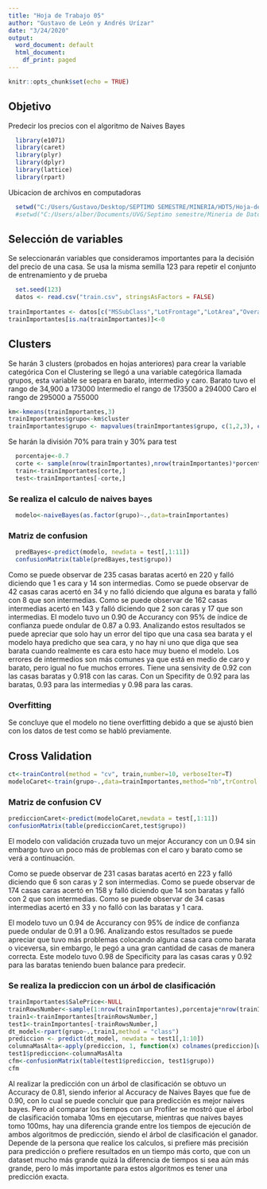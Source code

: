 ```yaml
---
title: "Hoja de Trabajo 05"
author: "Gustavo de León y Andrés Urízar"
date: "3/24/2020"
output:
  word_document: default
  html_document:
    df_print: paged
---
```


```r
knitr::opts_chunk$set(echo = TRUE)
```

## Objetivo
Predecir los precios con el algoritmo de Naives Bayes
```r
  library(e1071)
  library(caret)
  library(plyr)
  library(dplyr)
  library(lattice)
  library(rpart)
```

Ubicacion de archivos en computadoras
```r
  
  setwd("C:/Users/Gustavo/Desktop/SEPTIMO SEMESTRE/MINERIA/HDT5/Hoja-de-trabajo-5")
  #setwd("C:/Users/alber/Documents/UVG/Septimo semestre/Mineria de Datos/Hoja-Trabajo-5/Hoja-de-trabajo-5")
```

## Selección de variables
Se seleccionarán variables que consideramos importantes para la decisión del precio de una casa.
Se usa la misma semilla 123 para repetir el conjunto de entrenamiento y de prueba
```r
  set.seed(123)
  datos <- read.csv("train.csv", stringsAsFactors = FALSE)
  
trainImportantes <- datos[c("MSSubClass","LotFrontage","LotArea","OverallCond","YearBuilt","YearRemodAdd","X2ndFlrSF","FullBath","TotRmsAbvGrd","GarageCars","SalePrice")]
trainImportantes[is.na(trainImportantes)]<-0
```

## Clusters
Se harán 3 clusters (probados en hojas anteriores) para crear la variable categórica
Con el Clustering se llegó a una variable categórica llamada grupos, esta variable se separa en barato, intermedio y caro. 
Barato tuvo el rango de 34,900 a 173000
Intermedio el rango de 173500 a 294000
Caro el rango de 	295000 a 755000

```r
km<-kmeans(trainImportantes,3)
trainImportantes$grupo<-km$cluster
trainImportantes$grupo <- mapvalues(trainImportantes$grupo, c(1,2,3), c("Intermedio","Barato","caro"))
```

Se harán la división 70% para train y 30% para test
```r
  porcentaje<-0.7
  corte <- sample(nrow(trainImportantes),nrow(trainImportantes)*porcentaje)
  train<-trainImportantes[corte,]
  test<-trainImportantes[-corte,]
```

### Se realiza el calculo de naives bayes
```r
  modelo<-naiveBayes(as.factor(grupo)~.,data=trainImportantes)
```

### Matriz de confusion

```r
  predBayes<-predict(modelo, newdata = test[,1:11])
  confusionMatrix(table(predBayes,test$grupo))
```
Como se puede observar de 235 casas baratas acertó en 220 y falló diciendo que 1 es cara y 14 son intermedias.
Como se puede observar de 42 casas caras acertó en 34 y no falló diciendo que alguna es barata y falló con 8 que son intermedias.
Como se puede observar de 162 casas intermedias acertó en 143 y falló diciendo que 2 son caras y 17 que son intermedias.
El modelo tuvo un 0.90 de Accurancy con 95% de índice de confianza puede ondular de 0.87 a 0.93. Analizando estos resultados se puede apreciar que solo hay un error del tipo que una casa sea barata y el modelo haya predicho que sea cara, y no hay ni uno que diga que sea barata cuando realmente es cara esto hace muy bueno el modelo. Los errores de intermedios son más comunes ya que está en medio de caro y barato, pero igual no fue muchos errores. Tiene una sensivity de 0.92 con las casas baratas y 0.918 con las caras. Con un Specifity de 0.92 para las baratas, 0.93 para las intermedias y 0.98 para las caras.

### Overfitting
Se concluye que el modelo no tiene overfitting debido a que se ajustó bien con los datos de test como se habló previamente.

## Cross Validation
```r
ct<-trainControl(method = "cv", train,number=10, verboseIter=T)
modeloCaret<-train(grupo~.,data=trainImportantes,method="nb",trControl = ct)
```

### Matriz de confusion CV
```r
prediccionCaret<-predict(modeloCaret,newdata = test[,1:11])
confusionMatrix(table(prediccionCaret,test$grupo))
```

El modelo con validación cruzada tuvo un mejor Accurancy con un 0.94 sin embargo tuvo un poco más de problemas con el caro y barato como se verá a continuación.

Como se puede observar de 231 casas baratas acertó en 223 y falló diciendo que 6 son caras y 2 son intermedias.
Como se puede observar de 174 casas caras acertó en 158 y falló diciendo que 14 son baratas y falló con 2 que son intermedias.
Como se puede observar de 34 casas intermedias acertó en 33 y no falló con las baratas y 1 cara.

El modelo tuvo un 0.94 de Accurancy con 95% de índice de confianza puede ondular de 0.91 a 0.96. Analizando estos resultados se puede apreciar que tuvo más problemas colocando alguna casa cara como barata o viceversa, sin embargo, le pegó a una gran cantidad de casas de manera correcta. Este modelo tuvo 0.98 de Specificity para las casas caras y 0.92 para las baratas teniendo buen balance para predecir.

### Se realiza la prediccion con un árbol de clasificación
```r
trainImportantes$SalePrice<-NULL
trainRowsNumber<-sample(1:nrow(trainImportantes),porcentaje*nrow(trainImportantes))
train1<-trainImportantes[trainRowsNumber,]
test1<-trainImportantes[-trainRowsNumber,]
dt_model<-rpart(grupo~.,train1,method = "class")
prediccion <- predict(dt_model, newdata = test1[,1:10])
columnaMasAlta<-apply(prediccion, 1, function(x) colnames(prediccion)[which.max(x)])
test1$prediccion<-columnaMasAlta
cfm<-confusionMatrix(table(test1$prediccion, test1$grupo))
cfm
```

Al realizar la predicción con un árbol de clasificación se obtuvo un Accuracy de 0.81, siendo inferior al Accuracy de Naives Bayes que fue de 0.90, con lo cual se puede concluir que para predicción es mejor naives bayes.
Pero al comparar los tiempos con un Profiler se mostró que el árbol de clasificación tomaba 10ms en ejecutarse, mientras que naives bayes tomo 100ms, hay una diferencia grande entre los tiempos de ejecución
de ambos algoritmos de predicción, siendo el árbol de clasificación el ganador.
Depende de la persona que realice los calculos, si prefiere más precisión para predicción o prefiere resultados en un tiempo más corto, que con un dataset mucho más grande quizá la diferencia de tiempos si sea aún más grande, pero lo más importante para estos algoritmos es tener una predicción exacta.